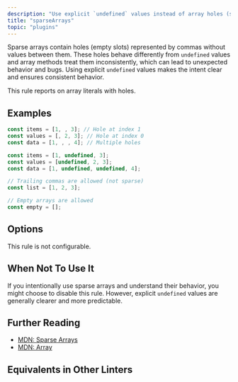 ```yaml
---
description: "Use explicit `undefined` values instead of array holes (sparse arrays)."
title: "sparseArrays"
topic: "plugins"
---
```



<RuleSummary plugin="ts" rule="sparseArrays" />

Sparse arrays contain holes (empty slots) represented by commas without values between them.
These holes behave differently from `undefined` values and array methods treat them inconsistently, which can lead to unexpected behavior and bugs.
Using explicit `undefined` values makes the intent clear and ensures consistent behavior.

This rule reports on array literals with holes.

## Examples

<Tabs>
<TabItem label="❌ Incorrect">

```ts
const items = [1, , 3]; // Hole at index 1
const values = [, 2, 3]; // Hole at index 0
const data = [1, , , 4]; // Multiple holes
```

</TabItem>
<TabItem label="✅ Correct">

```ts
const items = [1, undefined, 3];
const values = [undefined, 2, 3];
const data = [1, undefined, undefined, 4];

// Trailing commas are allowed (not sparse)
const list = [1, 2, 3];

// Empty arrays are allowed
const empty = [];
```

</TabItem>
</Tabs>

## Options

This rule is not configurable.

## When Not To Use It

If you intentionally use sparse arrays and understand their behavior, you might choose to disable this rule.
However, explicit `undefined` values are generally clearer and more predictable.

## Further Reading

- [MDN: Sparse Arrays](https://developer.mozilla.org/en-US/docs/Web/JavaScript/Guide/Indexed_collections#sparse_arrays)
- [MDN: Array](https://developer.mozilla.org/en-US/docs/Web/JavaScript/Reference/Global_Objects/Array)

## Equivalents in Other Linters

<RuleEquivalents pluginId="ts" ruleId="sparseArrays" />
